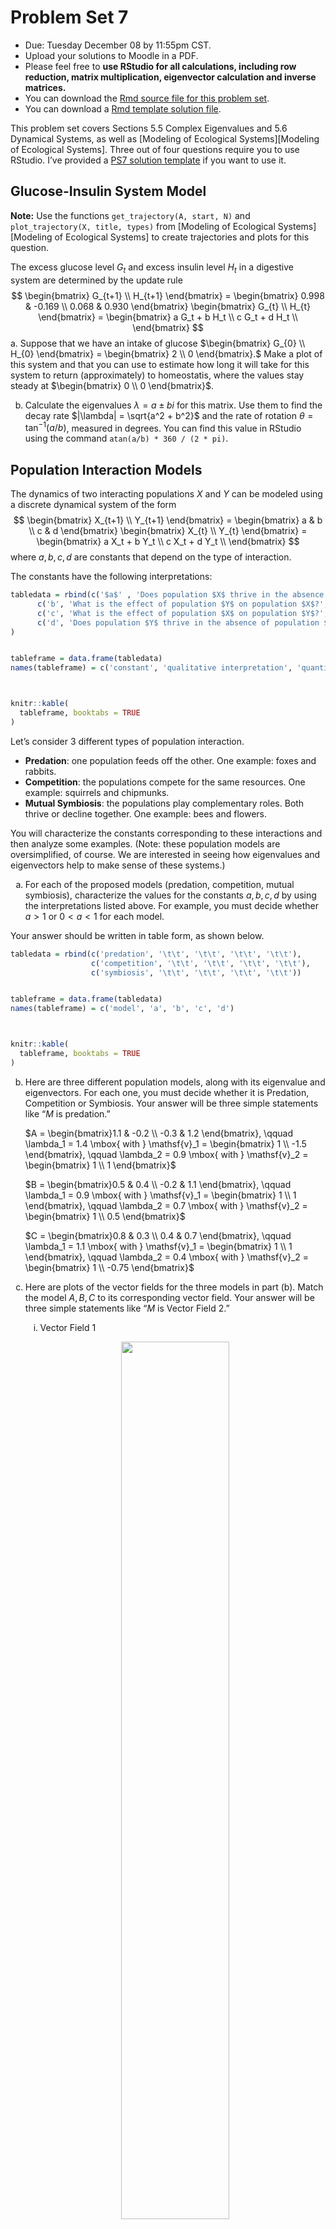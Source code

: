 
# Problem Set 7

* Due: Tuesday December 08 by 11:55pm CST. 
* Upload your solutions to Moodle in a PDF. 
* Please feel free to **use RStudio for all calculations, including row reduction, matrix multiplication, eigenvector calculation and inverse matrices.**
* You can download the [Rmd source file  for this problem set](https://github.com/mathbeveridge/math236_f20/blob/main/PS7-problem-set-7.Rmd).
* You can download a [Rmd template solution file](https://github.com/mathbeveridge/math236_f20/blob/main/PS7-template.Rmd). 

This problem set covers Sections 5.5 Complex Eigenvalues and 5.6 Dynamical Systems, as well as [Modeling of Ecological Systems][Modeling of Ecological Systems]. Three out of four questions require you to use RStudio. I've provided a [PS7 solution template](https://github.com/mathbeveridge/math236_f20/blob/main/PS7-template.Rmd) if you want to use it. 



## Glucose-Insulin System Model

**Note:** Use the functions `get_trajectory(A, start, N)` and `plot_trajectory(X, title, types)` from [Modeling of Ecological Systems][Modeling of Ecological Systems] to create trajectories and plots for this question.




The excess glucose level $G_t$ and excess insulin level $H_t$ in  a digestive system are determined by the update rule
$$
\begin{bmatrix} G_{t+1} \\  H_{t+1} \end{bmatrix}
=
\begin{bmatrix} 0.998 & -0.169 \\  0.068 & 0.930 \end{bmatrix}
\begin{bmatrix} G_{t} \\  H_{t} \end{bmatrix}
=
\begin{bmatrix}
a G_t + b H_t \\
 c G_t + d H_t \\
 \end{bmatrix}
$$
  a. Suppose that we have an intake of glucose
$\begin{bmatrix} G_{0} \\  H_{0} \end{bmatrix} = \begin{bmatrix} 2 \\ 0 \end{bmatrix}.$  Make a plot of this system and that you can use to estimate how long it will take for this system to return (approximately) to homeostatis, where the values stay steady at $\begin{bmatrix} 0 \\ 0 \end{bmatrix}$.


  b. Calculate the eigenvalues $\lambda = a \pm b i$  for this matrix. Use them to find the decay rate $|\lambda| = \sqrt{a^2 +  b^2}$ and the rate of rotation
$\theta = \tan^{-1} (a/b)$,  measured in  degrees. You can find this value in RStudio using the command `atan(a/b) * 360 / (2 * pi)`.



## Population Interaction Models


The dynamics of two interacting populations $X$ and $Y$ can be modeled using a discrete dynamical system of the form
$$
\begin{bmatrix} X_{t+1} \\  Y_{t+1} \end{bmatrix}
=
\begin{bmatrix} a & b \\  c & d \end{bmatrix}
\begin{bmatrix} X_{t} \\  Y_{t} \end{bmatrix}
=
\begin{bmatrix}
a X_t + b Y_t \\
 c X_t + d Y_t \\
 \end{bmatrix}
$$
where $a,b,c,d$ are constants that depend on the type of interaction. 


The constants have the following interpretations:

```r


tabledata = rbind(c('$a$' , 'Does population $X$ thrive in the absence of population $Y$?' , 'If $a > 1$, then $X$ thrives without $Y$. If $0 < a < 1$ then $X$ dies out without $Y$.'),
      c('b', 'What is the effect of population $Y$ on population $X$?', 'If $b > 0$ then  $Y$ helps $X$ to thrive. If $b < 0$ then $Y$ hinders the population growth of $X$.'),
      c('c', 'What is the effect of population $X$ on population $Y$?', 'If $c > 0$ then  $X$ helps $Y$ to thrive. If $c < 0$ then $X$ hinders the population growth of $Y$.'),
      c('d', 'Does population $Y$ thrive in the absence of population $X$?', 'If $d > 1$, then $Y$ thrives without $X$. If $0 < d < 1$ then $Y$ dies out without $X$.')
)


tableframe = data.frame(tabledata)
names(tableframe) = c('constant', 'qualitative interpretation', 'quantitative interpretation')



knitr::kable(
  tableframe, booktabs = TRUE
)
```

Let's consider 3 different types of population interaction.

* **Predation**: one population feeds off the other. One example: foxes and rabbits.
* **Competition**: the populations compete for the same resources. One example: squirrels and chipmunks.
* **Mutual Symbiosis**: the populations play complementary roles. Both thrive or decline together. One example: bees and flowers.


You will characterize the constants corresponding to these interactions and then analyze some examples.  (Note: these population models are oversimplified, of course. We are interested in seeing how eigenvalues and eigenvectors help to make sense of these systems.)

a.  For each of the proposed models (predation, competition, mutual symbiosis), characterize the values for the constants $a,b,c,d$ by using the interpretations listed above. For example, you must decide whether $a>1$ or $0 < a < 1$ for each model.

Your  answer should be written in table form, as shown below.


```r


tabledata = rbind(c('predation', '\t\t', '\t\t', '\t\t', '\t\t'),
                  c('competition', '\t\t', '\t\t', '\t\t', '\t\t'),
                  c('symbiosis', '\t\t', '\t\t', '\t\t', '\t\t'))


tableframe = data.frame(tabledata)
names(tableframe) = c('model', 'a', 'b', 'c', 'd')



knitr::kable(
  tableframe, booktabs = TRUE
)
```


b. Here are three different population models, along with its eigenvalue and eigenvectors. For each one, you must decide whether it is  Predation, Competition or Symbiosis. Your answer will be three simple statements like "$M$ is predation."


    $A = \begin{bmatrix}1.1  & -0.2 \\ -0.3 & 1.2  \end{bmatrix}, \qquad \lambda_1 = 1.4 \mbox{ with } \mathsf{v}_1 = \begin{bmatrix} 1 \\ -1.5 \end{bmatrix}, \qquad \lambda_2 = 0.9 \mbox{ with } \mathsf{v}_2 = \begin{bmatrix} 1 \\ 1 \end{bmatrix}$
    
    $B = \begin{bmatrix}0.5  & 0.4 \\ -0.2 & 1.1  \end{bmatrix}, \qquad \lambda_1 = 0.9 \mbox{ with } \mathsf{v}_1 = \begin{bmatrix} 1 \\ 1 \end{bmatrix}, \qquad \lambda_2 = 0.7 \mbox{ with } \mathsf{v}_2 = \begin{bmatrix} 1 \\ 0.5 \end{bmatrix}$

    $C = \begin{bmatrix}0.8  & 0.3 \\ 0.4 & 0.7  \end{bmatrix}, \qquad \lambda_1 = 1.1 \mbox{ with } \mathsf{v}_1 = \begin{bmatrix} 1 \\ 1 \end{bmatrix}, \qquad \lambda_2 = 0.4 \mbox{ with } \mathsf{v}_2 = \begin{bmatrix} 1 \\ -0.75 \end{bmatrix}$


c. Here are  plots of the vector fields for the three models in part (b). Match the model $A, B, C$ to its corresponding vector field. Your answer will be three simple statements like "$M$ is Vector Field 2."

    i. Vector Field 1

    <center>    
    ![](images/pop-model1.png){width=60%} 


    </center>

    ii. Vector Field 2

    <center>    
    ![](images/pop-model2.png){width=60%}
    </center>

    iii. Vector Field 3

    <center>    
    ![](images/pop-model3.png){width=60%}
    </center>

d. For each matrix model $A,B,C$, assume that the initial population is $[X_0, Y_0]^{\top} = [1, 2.5]^{\top}$ where the units are in millions of organisms. Use the corresponding vector field to visualize the trajetory starting at $[1, 2.5]^{\top}$.

  - Describe the trajectory in words. (For example: "At first both populations decrease to $[0.5, 1]^{\top}$. But then they both start increasing and converge  to the direction of $[2,3]^{\top}$. They continue to grow forever." ) 
  - Indicate the long-term populations for both organisms (growth, stable, extinction). 
  - Connect the behavior you see back to the eigenvalues and eigenvectors of the model


##  Blue Whale Population Dynamics

**Note:** Use the helper code from [Modeling of Ecological Systems](Modeling of Ecological Systems) to create trajectories and plots for this question.


In the 1930's (before <a href="https://en.wikipedia.org/wiki/Blue_whale#Hunting_era">its virtual extinction and a great change in its survival rates</a>), a researcher studied the blue whale population. Due to the long gestation period, mating habits and migration of the blue whale, a female can produce a calf only once in a two-year period. Thus the age classes for the whale were assumed to be:

- 0-1 years
- 2-3 years
- 4-5 years
- 6-7 years
- 8-9 years
- 10-11 years
- 12 or more years

The Leslie Matrix  $B$ for this model is given by

```r
(L=rbind(c(0,0,.19,.44,.5,.5,.45),
         c(.77,0,0,0,0,0,0),
         c(0,.77,0,0,0,0,0),
         c(0,0,.77,0,0,0,0),
         c(0,0,0,.77,0,0,0),
         c(0,0,0,0,.77,0,0),
         c(0,0,0,0,0,.77,.78)))

```

We can see that the vector of fecundities is $[0,0,0.19,0.44,0.5,0.5,0.45]$, and that the survival rate for all whales 11 years old or younger is 77%, and for all whales 12 or more years, it is 78%.


a. Starting from a whale population of 1000 in each of the seven age classes, plot the trajectories over a 40 year period. Does your plot of this model predict population growth, population equilibrium or population extinction? 


b. Calculate the eigenvectors and eigenvalues of the matrix $L$. Relate the behavior you see to the eigenvalues and eigenvectors. 

      * What is the overall growth rate? 
      * What are the long-term population ratios?


c. When population is increasing, one might be interested in harvesting a portion of the population for some purpose. We want this harvest rate to be **sustainable**, meaning that the **total population remains at a constant level** in the long run. For simplicity, we will not distinguish between classes during the harvest (but this could be added with a minor modification). 

    If a fraction $h$ of the population is harvested each year, where $0 < h < 1$, then the population model becomes

    $${\bf x}_{t+1} = (1-h) L {\bf x}_t.$$

    - Use trial and error to find the sustainable harvest rate $h < 1$ **up to 4 decimal places** that leads to a stable population of whales.
    - Then plot a trajectory of this system with sustainable harvesting. Choose a long enough time peroid so that your plot shows that the blue whale populations reach a very stable configuration. 
    - In the long run, what are the percentages of whales in each age class? How does this compare to the population percentages you found in part (b)? Why does this make sense?



## The Power Method for Eigenvalue Calculation

During class, we found eigenvalues by solving the characteristic equation $\det(A−\lambda I) =0$. We then found the  eigenvectors by finding  a basis for $\mathrm{Nul}(A - \lambda I)$. This is fine for small matrices, but impractical for large ones. 

So let's see how computers find (or really: approximate) eigensystems. We will assume that all of the eigenvectors of $A$ are real and distinct. If you want the full story, then you should take MATH 365 Computational Linear Algebra.

This problem explains how the Power Method and Inverse Power Methods work. 

* At certain points, **Your Task** is identified, and that is what you must turn in for this problem.
* Parts (a) and (c) will have you confirm that the code below works for the following $4 \times 4$ matrix  $A$. We calculate its eigensystems up front so that you can compare your approximations to the values found by R.

```r
A = cbind(c(4,2,4,8), c(2,2,4,4), c(4,4,9,1),c(8,4,1,5))

A

eigen(A)


```

* This problem is not supposed to be hard. If you crave more guidance or background while working on this problem, then you can compare to [ULA Section 5.2](http://merganser.math.gvsu.edu/david/linear.algebra/ula/ula/sec-power-method.html) and  Lay Section 5.8.

&nbsp;

a. **The Power Method.** We find the dominant eigenvalue and eigenvector by repeatedly multiplying some initial vector by $A$  until we converge to the dominant eigenspace. This should sound familiar: it's the same phenomenon that makes our dynamical systems converge!

    The one extra detail is that we rescale at each step: we adjust our eigenvector estimate so that its largest entry is 1. Here is the code. It is very simple.


```r

estimate_dominant_eigenvector <- function(A, numiter) {
  n = dim(A)[1]
  x = rep(1,n)
  
  for (i in 1:numiter) {
    y = A %*% x
    maxval = max(y)
    minval = min(y)
    
    if (abs(maxval) > abs(minval)) {
      m = maxval
    }  else {
      m = minval
    }
    
    x = y/m
  }
  
  est = 'estimate'
  attr(est,'value') = m
  attr(est, 'vector') = x
  
  return(est)
}
```



  **Your Task:** Run this code on the matrix $A$ and start with `numiter=5`. Then increase this value and watch the eigenvalue estimate converge to the dominant eigenvalue.

  - What is the smallest number of iterations needed so that the estimated eigenvalue  matches the eigenvalue returned by `eigen(A)` (up to 7 decimal places)? 
  - Write some code to compare the estimated eigenvector (whose largest entry is 1) with the eigenvector returned by `eigen(A)`. They should match when you rescale.  


&nbsp;


b. **The Inverse Power Method  Explained.** We can use the power method to find the other eigenvalues, too. Let's suppose that we are trying to find eigenvalue $\lambda$ with eigenvector $\mathsf{v}$. 

  We just need to start at a guess $c$ that is closer to $\lambda$ that to any of the other eigenvalue. In other words, if $\mu$ is any other eigenvale of $A$, we  have $| \lambda - c| < | \mu - c|.$
  
  Using our guess $c$, we define
$$
B = (A - c I)^{-1}.
$$
  And then we apply the power method to $B$. You will now show that (1) $A-cI$ really is invertible, and that (2) $\mathsf{v}$ is the dominant eigenvector of $B$.

  **Your Task:** answer the following four short questions. Each answer only requires a sentence or two.

  1. Suppose that $\mathsf{v}$ is an eigenvector of $A$ for eigenvalue $\lambda$. That is,  $A \mathsf{v} = \lambda \mathsf{v}$. Confirm that $\mathsf{v}$ is  an eigenvector for $A - cI$ for eigenvalue $\lambda - c$.
  
  1. Assume that our guess $c$ is not an eigenvalue of $A$. Prove that $A-cI$ is invertible by showing that $\mathrm{Nul}(A-Ic) = \mathbf{0}$.
  
  1. Now that we know that $B = (A - c I)^{-1}$ exists, explain why $\mathsf{v}$ is an eigenvector of $B$ for eigenvalue 
$\frac{1}{\lambda-c}.$

  1. A similar argument shows that all eigenvalues of $B$ are of the form $\frac{1}{\mu-c}$ where $\mu$ is an eigenvalue of $A$. So now use the fact that "$c$ that is closer to $\lambda$ that to any of the other eigenvalue" to explain why $\frac{1}{\lambda-c}$ is the dominant eigenvalue of $B$.


&nbsp;

c. **The Inverse Power Method in Practice.** In part (b), you showed why the inverse power method works! Now, here is the code, which is very simple. (**Remark:** in order to avoid rounding errors, in a true implementation, we would write code that avoids explicitly taking the inverse.)

```r
estimate_nearest_eigenvector <- function(A, c, numiter) {
  n = dim(A)[1]
  
  B = A - c * diag(n)
  Binv = solve(B)

  est = estimate_dominant_eigenvector(Binv, numiter)
  
  val = attr(est, 'value')
  newval = 1/val+c
  
  attr(est,'value') = newval
  
  return (est)
}

```

**Your Task:** Use this code to confirm that we can really find the other three eigenvectors for matrix $A$ above. 

  - Run this code using a guess for each of the 3 remaining eigenvalues. 
  - Confirm that this code does find the correct eigen vector and eigenvalue, provided that you run for enough iterations.
  - Write some code to compare the estimated eigenvectors (whose largest entry is 1) with the eigenvector returned by `eigen(A)`. They should match when you rescale. 



**Remark:** These two methods succeed in finding the complete eigensystem  when all of the eigenvalues are real and distinct. This is one of the reasons why the `eigen()` command in RStudio actually uses another method called $QR$-decomposition to approximate eigensystems.

**Remark:** MATH 365 Computational Linear Algebra goes into the full story about how to approximate eigenvalues and eigenvectors quickly and precisely.
